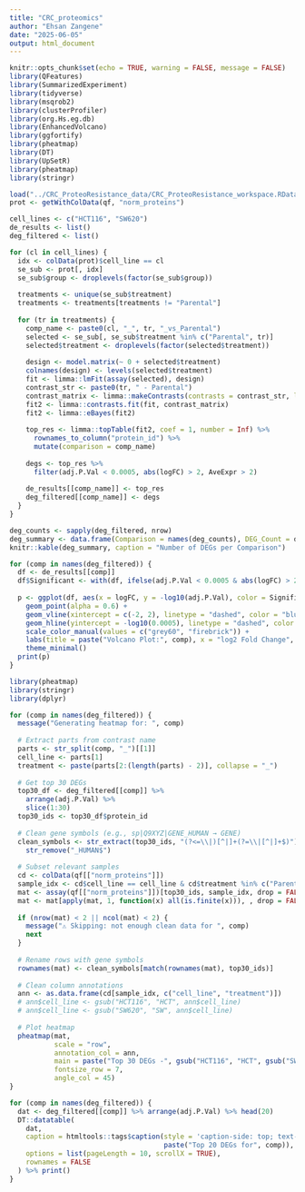 ```yaml
---
title: "CRC_proteomics"
author: "Ehsan Zangene"
date: "2025-06-05"
output: html_document
---
```


```r
knitr::opts_chunk$set(echo = TRUE, warning = FALSE, message = FALSE)
library(QFeatures)
library(SummarizedExperiment)
library(tidyverse)
library(msqrob2)
library(clusterProfiler)
library(org.Hs.eg.db)
library(EnhancedVolcano)
library(ggfortify)
library(pheatmap)
library(DT)
library(UpSetR)
library(pheatmap)
library(stringr)

load("../CRC_ProteoResistance_data/CRC_ProteoResistance_workspace.RData")
prot <- getWithColData(qf, "norm_proteins")
```

```r
cell_lines <- c("HCT116", "SW620")
de_results <- list()
deg_filtered <- list()

for (cl in cell_lines) {
  idx <- colData(prot)$cell_line == cl
  se_sub <- prot[, idx]
  se_sub$group <- droplevels(factor(se_sub$group))
  
  treatments <- unique(se_sub$treatment)
  treatments <- treatments[treatments != "Parental"]
  
  for (tr in treatments) {
    comp_name <- paste0(cl, "_", tr, "_vs_Parental")
    selected <- se_sub[, se_sub$treatment %in% c("Parental", tr)]
    selected$treatment <- droplevels(factor(selected$treatment))
    
    design <- model.matrix(~ 0 + selected$treatment)
    colnames(design) <- levels(selected$treatment)
    fit <- limma::lmFit(assay(selected), design)
    contrast_str <- paste0(tr, " - Parental")
    contrast_matrix <- limma::makeContrasts(contrasts = contrast_str, levels = design)
    fit2 <- limma::contrasts.fit(fit, contrast_matrix)
    fit2 <- limma::eBayes(fit2)
    
    top_res <- limma::topTable(fit2, coef = 1, number = Inf) %>%
      rownames_to_column("protein_id") %>%
      mutate(comparison = comp_name)
    
    degs <- top_res %>%
      filter(adj.P.Val < 0.0005, abs(logFC) > 2, AveExpr > 2)
    
    de_results[[comp_name]] <- top_res
    deg_filtered[[comp_name]] <- degs
  }
}

deg_counts <- sapply(deg_filtered, nrow)
deg_summary <- data.frame(Comparison = names(deg_counts), DEG_Count = deg_counts)
knitr::kable(deg_summary, caption = "Number of DEGs per Comparison")

```

```r
for (comp in names(deg_filtered)) {
  df <- de_results[[comp]]
  df$Significant <- with(df, ifelse(adj.P.Val < 0.0005 & abs(logFC) > 2 & AveExpr > 2, "Yes", "No"))
  
  p <- ggplot(df, aes(x = logFC, y = -log10(adj.P.Val), color = Significant)) +
    geom_point(alpha = 0.6) +
    geom_vline(xintercept = c(-2, 2), linetype = "dashed", color = "blue") +
    geom_hline(yintercept = -log10(0.0005), linetype = "dashed", color = "red") +
    scale_color_manual(values = c("grey60", "firebrick")) +
    labs(title = paste("Volcano Plot:", comp), x = "log2 Fold Change", y = "-log10 Adjusted P-value") +
    theme_minimal()
  print(p)
}
```

```r
library(pheatmap)
library(stringr)
library(dplyr)

for (comp in names(deg_filtered)) {
  message("Generating heatmap for: ", comp)
  
  # Extract parts from contrast name
  parts <- str_split(comp, "_")[[1]]
  cell_line <- parts[1]
  treatment <- paste(parts[2:(length(parts) - 2)], collapse = "_")
  
  # Get top 30 DEGs
  top30_df <- deg_filtered[[comp]] %>%
    arrange(adj.P.Val) %>%
    slice(1:30)
  top30_ids <- top30_df$protein_id
  
  # Clean gene symbols (e.g., sp|Q9XYZ|GENE_HUMAN → GENE)
  clean_symbols <- str_extract(top30_ids, "(?<=\\|)[^|]+(?=\\|[^|]+$)") %>%
    str_remove("_HUMAN$")
  
  # Subset relevant samples
  cd <- colData(qf[["norm_proteins"]])
  sample_idx <- cd$cell_line == cell_line & cd$treatment %in% c("Parental", treatment)
  mat <- assay(qf[["norm_proteins"]])[top30_ids, sample_idx, drop = FALSE]
  mat <- mat[apply(mat, 1, function(x) all(is.finite(x))), , drop = FALSE]
  
  if (nrow(mat) < 2 || ncol(mat) < 2) {
    message("⚠️ Skipping: not enough clean data for ", comp)
    next
  }
  
  # Rename rows with gene symbols
  rownames(mat) <- clean_symbols[match(rownames(mat), top30_ids)]
  
  # Clean column annotations
  ann <- as.data.frame(cd[sample_idx, c("cell_line", "treatment")])
  # ann$cell_line <- gsub("HCT116", "HCT", ann$cell_line)
  # ann$cell_line <- gsub("SW620", "SW", ann$cell_line)
  
  # Plot heatmap
  pheatmap(mat,
           scale = "row",
           annotation_col = ann,
           main = paste("Top 30 DEGs -", gsub("HCT116", "HCT", gsub("SW620", "SW", comp))),
           fontsize_row = 7,
           angle_col = 45)
}


```

```r
for (comp in names(deg_filtered)) {
  dat <- deg_filtered[[comp]] %>% arrange(adj.P.Val) %>% head(20)
  DT::datatable(
    dat,
    caption = htmltools::tags$caption(style = 'caption-side: top; text-align: left;', 
                                      paste("Top 20 DEGs for", comp)),
    options = list(pageLength = 10, scrollX = TRUE),
    rownames = FALSE
  ) %>% print()
}

```
